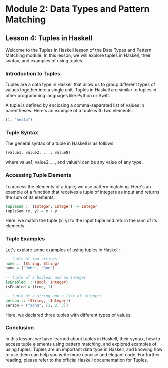 # Module 2: Data Types and Pattern Matching

## Lesson 4: Tuples in Haskell

Welcome to the Tuples in Haskell lesson of the Data Types and Pattern Matching module. In this lesson, we will explore tuples in Haskell, their syntax, and examples of using tuples.

### Introduction to Tuples

Tuples are a data type in Haskell that allow us to group different types of values together into a single unit. Tuples in Haskell are similar to tuples in other programming languages like Python or Swift.

A tuple is defined by enclosing a comma-separated list of values in parentheses. Here's an example of a tuple with two elements:

```haskell
(1, "hello")
```

### Tuple Syntax

The general syntax of a tuple in Haskell is as follows:

```haskell
(value1, value2, ..., valueN)
```

where value1, value2, ..., and valueN can be any value of any type.

### Accessing Tuple Elements

To access the elements of a tuple, we use pattern matching. Here's an example of a function that receives a tuple of integers as input and returns the sum of its elements:

```haskell
tupleSum :: (Integer, Integer) -> Integer
tupleSum (x, y) = x + y
```

Here, we match the tuple (x, y) to the input tuple and return the sum of its elements.

### Tuple Examples

Let's explore some examples of using tuples in Haskell:

```haskell
-- tuple of two strings
name :: (String, String)
name = ("John", "Doe")

-- tuple of a boolean and an integer
isEnabled :: (Bool, Integer)
isEnabled = (true, 1)

-- tuple of a string and a list of integers
person :: (String, [Integer])
person = ("John", [1, 2, 3])
```

Here, we declared three tuples with different types of values.

### Conclusion

In this lesson, we have learned about tuples in Haskell, their syntax, how to access tuple elements using pattern matching, and explored examples of using tuples. Tuples are an important data type in Haskell, and knowing how to use them can help you write more concise and elegant code. For further reading, please refer to the official Haskell documentation for Tuples.
